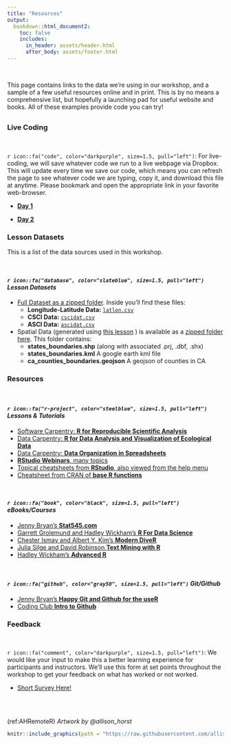 ```yaml
---
title: "Resources"
output:
  bookdown::html_document2:
    toc: false
    includes:
      in_header: assets/header.html
      after_body: assets/footer.html
---
```


<br>

This page contains links to the data we're using in our workshop, and a sample of a few useful resources online and in print. This is by no means a comprehensive list, but hopefully a launching pad for useful website and books. All of these examples provide code you can try!

## {.tabset .tabset-fade .tabset-pills}

### Live Coding

<br>

`r icon::fa("code", color="darkpurple", size=1.5, pull="left")`: For live-coding, we will save whatever code we run to a live webpage via Dropbox. This will update every time we save our code, which means you can refresh the page to see whatever code we are typing, copy it, and download this file at anytime. Please bookmark and open the appropriate link in your favorite web-browser. 

 - [**Day 1**](https://dl.dropboxusercontent.com/s/dxvv3az1t11vnqc/2020-10-13_cabw_r_livecode.R?dl=0)
 
 - [**Day 2**](https://dl.dropboxusercontent.com/s/1qb54zz7bexqoj8/2020-10-14_cabw_r_livecode.R?dl=0)
 
 

### Lesson Datasets

This is a list of the data sources used in this workshop.

<br>

#### *`r icon::fa("database", color="slateblue", size=1.5, pull="left")` Lesson Datasets*

 - [Full Dataset as a zipped folder](https://github.com/ucd-cws/CABW2020_R_training/raw/main/data/datazip.zip). Inside you'll find these files:
    - **Longitude-Latitude Data:** [`latlon.csv`](https://raw.githubusercontent.com/ucd-cws/CABW2020_R_training/main/data/latlon.csv)
    - **CSCI Data:** [`cscidat.csv`](https://raw.githubusercontent.com/ucd-cws/CABW2020_R_training/main/data/cscidat.csv)
    - **ASCI Data:** [`ascidat.csv`](https://raw.githubusercontent.com/ucd-cws/CABW2020_R_training/main/data/ascidat.csv)
 - Spatial Data (generated using [this lesson](https://ucd-cws.github.io/CABW2020_R_training/m3_1_usaboundaries.html) ) is available as a [zipped folder here](https://github.com/ucd-cws/CABW2020_R_training/raw/main/data/ca_spatial_data.zip). This folder contains:
    - **states_boundaries.shp** (along with associated .prj, .dbf, .shx)
    - **states_boundaries.kml** A google earth kml file
    - **ca_counties_boundaries.geojson** A geojson of counties in CA


### Resources

<br>

#### *`r icon::fa("r-project", color="steelblue", size=1.5, pull="left")` Lessons & Tutorials*

* [Software Carpentry: **R for Reproducible Scientific Analysis**](http://data-lessons.github.io/gapminder-R/)
* [Data Carpentry: **R for Data Analysis and Visualization of Ecological Data**](http://www.datacarpentry.org/R-ecology-lesson/)
* [Data Carpentry: **Data Organization in Spreadsheets**](http://www.datacarpentry.org/spreadsheet-ecology-lesson/)
* [**RStudio Webinars**, many topics](https://www.rstudio.com/resources/webinars/)
* [Topical cheatsheets from **RStudio**, also viewed from the help menu](http://www.rstudio.com/resources/cheatsheets/)
* [Cheatsheet from CRAN of **base R functions**](http://cran.r-project.org/doc/contrib/Short-refcard.pdf) 

<br>

#### *`r icon::fa("book", color="black", size=1.5, pull="left")` eBooks/Courses*

* [Jenny Bryan's **Stat545.com**](http://stat545.com/)
* [Garrett Grolemund and Hadley Wickham's **R For Data Science**](http://r4ds.had.co.nz/)
* [Chester Ismay and Albert Y. Kim's **Modern DiveR**](https://ismayc.github.io/moderndiver-book/)
* [Julia Silge and David Robinson **Text Mining with R**](http://tidytextmining.com/)
* [Hadley Wickham's **Advanced R**](http://adv-r.had.co.nz/)

<br>

#### *`r icon::fa("github", color="gray50", size=1.5, pull="left")` Git/Github* 

* [Jenny Bryan's **Happy Git and Github for the useR**](http://happygitwithr.com/)
* [Coding Club **Intro to Github**](https://ourcodingclub.github.io/2017/02/27/git.html)


### Feedback

<br>

`r icon::fa("comment", color="darkpurple", size=1.5, pull="left")`: We would like your input to make this a better learning experience for participants and instructors. We'll use this form at set points throughout the workshop to get your feedback on what has worked or not worked.

 - [Short Survey Here!](https://forms.gle/g55hdNVyEHfKxbFA6)

## {-}

<br>

(ref:AHRemoteR) *Artwork by @allison_horst*

```r

knitr::include_graphics(path = "https://raw.githubusercontent.com/allisonhorst/stats-illustrations/master/rstats-artwork/monster_support.jpg")

```

